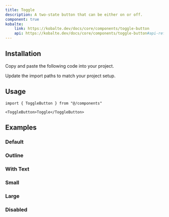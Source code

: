 ```yaml
---
title: Toggle
description: A two-state button that can be either on or off.
component: true
kobalte:
    link: https://kobalte.dev/docs/core/components/toggle-button
    api: https://kobalte.dev/docs/core/components/toggle-button#api-reference
---
```



<ComponentExample src="/src/components/examples/toggle/demo.tsx">
    <ToggleDemo />
</ComponentExample>

## Installation

<Steps>

<Step>Copy and paste the following code into your project.</Step>

<ComponentSource src="/src/components/ui/toggle.tsx" />

<Step>Update the import paths to match your project setup.</Step>

</Steps>

## Usage

```tsx
import { ToggleButton } from "@/components"
```

```tsx
<ToggleButton>Toggle</ToggleButton>
```

## Examples

### Default

<ComponentExample src="/src/components/examples/toggle/demo.tsx">
    <ToggleDemo />
</ComponentExample>

### Outline

<ComponentExample src="/src/components/examples/toggle/outline.tsx">
    <ToggleOutline />
</ComponentExample>

### With Text

<ComponentExample src="/src/components/examples/toggle/with-text.tsx">
    <ToggleWithText />
</ComponentExample>

### Small

<ComponentExample src="/src/components/examples/toggle/small.tsx">
    <ToggleSmall />
</ComponentExample>

### Large

<ComponentExample src="/src/components/examples/toggle/large.tsx">
    <ToggleLarge />
</ComponentExample>

### Disabled

<ComponentExample src="/src/components/examples/toggle/disabled.tsx">
    <ToggleDisabled />
</ComponentExample>

